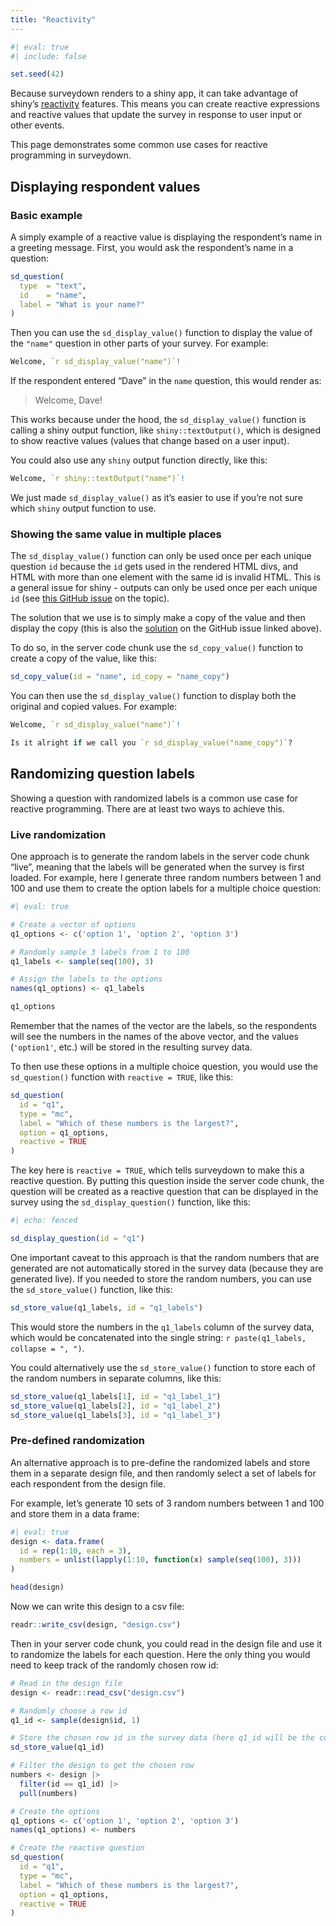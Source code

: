 ```yaml
---
title: "Reactivity"
---
```


```r
#| eval: true
#| include: false

set.seed(42)
```

Because surveydown renders to a shiny app, it can take advantage of shiny's [reactivity](https://shiny.posit.co/r/articles/build/reactivity-overview/) features. This means you can create reactive expressions and reactive values that update the survey in response to user input or other events.

This page demonstrates some common use cases for reactive programming in surveydown.

## Displaying respondent values

### Basic example

A simply example of a reactive value is displaying the respondent's name in a greeting message. First, you would ask the respondent's name in a question:

```r
sd_question(
  type  = "text",
  id    = "name",
  label = "What is your name?"
)
```

Then you can use the `sd_display_value()` function to display the value of the `"name"` question in other parts of your survey. For example:

```r
Welcome, `r sd_display_value("name")`!
```

If the respondent entered "Dave" in the `name` question, this would render as:

> Welcome, Dave!

This works because under the hood, the `sd_display_value()` function is calling a shiny output function, like `shiny::textOutput()`, which is designed to show reactive values (values that change based on a user input). 

You could also use any `shiny` output function directly, like this:

```r
Welcome, `r shiny::textOutput("name")`!
```

We just made `sd_display_value()` as it's easier to use if you're not sure which `shiny` output function to use.

### Showing the same value in multiple places

The `sd_display_value()` function can only be used once per each unique question `id` because the `id` gets used in the rendered HTML divs, and HTML with more than one element with the same id is invalid HTML. This is a general issue for shiny - outputs can only be used once per each unique `id` (see [this GitHub issue](https://github.com/rstudio/shiny/issues/743) on the topic).

The solution that we use is to simply make a copy of the value and then display the copy (this is also the [solution](https://github.com/rstudio/shiny/issues/743#issuecomment-652397537) on the GitHub issue linked above). 

To do so, in the server code chunk use the `sd_copy_value()` function to create a copy of the value, like this:

```r
sd_copy_value(id = "name", id_copy = "name_copy")
```

You can then use the `sd_display_value()` function to display both the original and copied values. For example:

```r
Welcome, `r sd_display_value("name")`!

Is it alright if we call you `r sd_display_value("name_copy")`?
```

## Randomizing question labels

Showing a question with randomized labels is a common use case for reactive programming. There are at least two ways to achieve this.

### Live randomization

One approach is to generate the random labels in the server code chunk "live", meaning that the labels will be generated when the survey is first loaded. For example, here I generate three random numbers between 1 and 100 and use them to create the option labels for a multiple choice question:

```r
#| eval: true

# Create a vector of options
q1_options <- c('option 1', 'option 2', 'option 3')

# Randomly sample 3 labels from 1 to 100
q1_labels <- sample(seq(100), 3) 

# Assign the labels to the options
names(q1_options) <- q1_labels 

q1_options
```

Remember that the names of the vector are the labels, so the respondents will see the numbers in the names of the above vector, and the values (`'option1'`, etc.) will be stored in the resulting survey data.

To then use these options in a multiple choice question, you would use the `sd_question()` function with `reactive = TRUE`, like this:

```r
sd_question(
  id = "q1",
  type = "mc",  
  label = "Which of these numbers is the largest?",
  option = q1_options,
  reactive = TRUE
)
```

The key here is `reactive = TRUE`, which tells surveydown to make this a reactive question. By putting this question inside the server code chunk, the question will be created as a reactive question that can be displayed in the survey using the `sd_display_question()` function, like this:

```r
#| echo: fenced

sd_display_question(id = "q1")
```

One important caveat to this approach is that the random numbers that are generated are not automatically stored in the survey data (because they are generated live). If you needed to store the random numbers, you can use the `sd_store_value()` function, like this:

```r
sd_store_value(q1_labels, id = "q1_labels")
```

This would store the numbers in the `q1_labels` column of the survey data, which would be concatenated into the single string: `r paste(q1_labels, collapse = ", ")`.

You could alternatively use the `sd_store_value()` function to store each of the random numbers in separate columns, like this:

```r
sd_store_value(q1_labels[1], id = "q1_label_1")
sd_store_value(q1_labels[2], id = "q1_label_2")
sd_store_value(q1_labels[3], id = "q1_label_3")
```

### Pre-defined randomization

An alternative approach is to pre-define the randomized labels and store them in a separate design file, and then randomly select a set of labels for each respondent from the design file.

For example, let's generate 10 sets of 3 random numbers between 1 and 100 and store them in a data frame:

```r
#| eval: true
design <- data.frame(
  id = rep(1:10, each = 3),
  numbers = unlist(lapply(1:10, function(x) sample(seq(100), 3)))
)

head(design)
```

Now we can write this design to a csv file:

```r
readr::write_csv(design, "design.csv")
```

Then in your server code chunk, you could read in the design file and use it to randomize the labels for each question. Here the only thing you would need to keep track of the randomly chosen row id:

```r
# Read in the design file
design <- readr::read_csv("design.csv")

# Randomly choose a row id
q1_id <- sample(design$id, 1)

# Store the chosen row id in the survey data (here q1_id will be the column name)
sd_store_value(q1_id) 

# Filter the design to get the chosen row
numbers <- design |> 
  filter(id == q1_id) |> 
  pull(numbers)

# Create the options
q1_options <- c('option 1', 'option 2', 'option 3')
names(q1_options) <- numbers

# Create the reactive question
sd_question(
  id = "q1",
  type = "mc",  
  label = "Which of these numbers is the largest?",
  option = q1_options,
  reactive = TRUE
)
```



